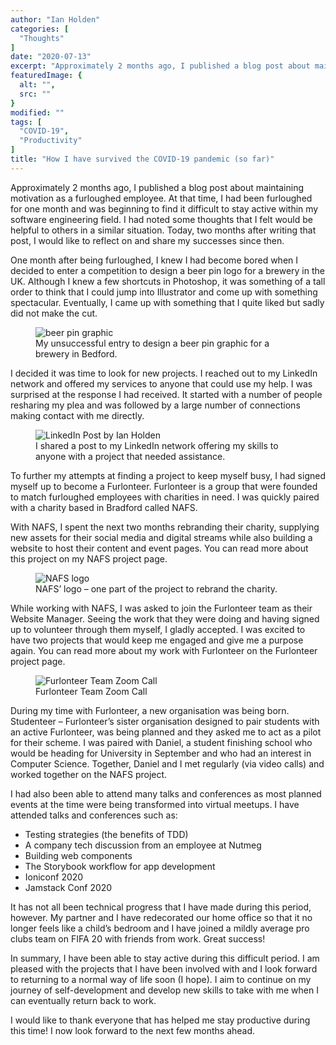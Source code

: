 ```yaml
---
author: "Ian Holden"
categories: [
  "Thoughts"
]
date: "2020-07-13"
excerpt: "Approximately 2 months ago, I published a blog post about maintaining motivation as a furloughed employee. At that time, I had been furloughed for one month and was beginning to find it difficult to stay active within my software engineering field. Today, two months after writing that post, I would like to reflect on and share my successes since then."
featuredImage: {
  alt: "",
  src: ""
}
modified: ""
tags: [
  "COVID-19",
  "Productivity"
]
title: "How I have survived the COVID-19 pandemic (so far)"
---
```


Approximately 2 months ago, I published a blog post about <Link to='/blog/maintaining-motivation-as-a-furloughed-employee/'>maintaining motivation as a furloughed employee</Link>. At that time, I had been furloughed for one month and was beginning to find it difficult to stay active within my software engineering field. I had noted some thoughts that I felt would be helpful to others in a similar situation. Today, two months after writing that post, I would like to reflect on and share my successes since then.

One month after being furloughed, I knew I had become bored when I decided to enter a competition to design a beer pin logo for a brewery in the UK. Although I knew a few shortcuts in Photoshop, it was something of a tall order to think that I could jump into Illustrator and come up with something spectacular. Eventually, I came up with something that I quite liked but sadly did not make the cut.


<figure>
  <img src="https://s3-eu-west-2.amazonaws.com/ianholden.co.uk-wordpress-media/wp-content/uploads/2020/07/13151643/Artboard-2.png" alt="beer pin graphic" />
  <figcaption>My unsuccessful entry to design a beer pin graphic for a brewery in Bedford.</figcaption>
</figure>

I decided it was time to look for new projects. I reached out to my LinkedIn network and offered my services to anyone that could use my help. I was surprised at the response I had received. It started with a number of people resharing my plea and was followed by a large number of connections making contact with me directly.

<figure>
  <img src="https://s3-eu-west-2.amazonaws.com/ianholden.co.uk-wordpress-media/wp-content/uploads/2020/07/13142053/Screenshot-2020-07-13-at-15.19.37.png" alt="LinkedIn Post by Ian Holden" />
  <figcaption>I shared a post to my LinkedIn network offering my skills to anyone with a project that needed assistance.</figcaption>
</figure>

To further my attempts at finding a project to keep myself busy, I had signed myself up to become a Furlonteer. Furlonteer is a group that were founded to match furloughed employees with charities in need. I was quickly paired with a charity based in Bradford called NAFS.

With NAFS, I spent the next two months rebranding their charity, supplying new assets for their social media and digital streams while also building a website to host their content and event pages. You can read more about this project on my <Link to='/projects/nafs/'>NAFS project page</Link>.

<figure>
  <img src="https://s3-eu-west-2.amazonaws.com/ianholden.co.uk-wordpress-media/wp-content/uploads/2020/07/05140910/NAFS.png" alt="NAFS logo" />
  <figcaption>NAFS’ logo – one part of the project to rebrand the charity.</figcaption>
</figure>

While working with NAFS, I was asked to join the Furlonteer team as their Website Manager. Seeing the work that they were doing and having signed up to volunteer through them myself, I gladly accepted. I was excited to have two projects that would keep me engaged and give me a purpose again. You can read more about my work with Furlonteer on the <Link to='/projects/furlonteer/'>Furlonteer project page</Link>.

<figure>
  <img src="https://s3-eu-west-2.amazonaws.com/ianholden.co.uk-wordpress-media/wp-content/uploads/2020/07/05164212/Screenshot-2020-06-29-at-10.59.34-1024x615.png" alt="Furlonteer Team Zoom Call" />
  <figcaption>Furlonteer Team Zoom Call</figcaption>
</figure>

During my time with Furlonteer, a new organisation was being born. Studenteer – Furlonteer’s sister organisation designed to pair students with an active Furlonteer, was being planned and they asked me to act as a pilot for their scheme. I was paired with Daniel, a student finishing school who would be heading for University in September and who had an interest in Computer Science. Together, Daniel and I met regularly (via video calls) and worked together on the NAFS project.

I had also been able to attend many talks and conferences as most planned events at the time were being transformed into virtual meetups. I have attended talks and conferences such as:

- Testing strategies (the benefits of TDD)
- A company tech discussion from an employee at Nutmeg
- Building web components
- The Storybook workflow for app development
- Ioniconf 2020
- Jamstack Conf 2020

It has not all been technical progress that I have made during this period, however. My partner and I have redecorated our home office so that it no longer feels like a child’s bedroom and I have joined a mildly average pro clubs team on FIFA 20 with friends from work. Great success!

In summary, I have been able to stay active during this difficult period. I am pleased with the projects that I have been involved with and I look forward to returning to a normal way of life soon (I hope). I aim to continue on my journey of self-development and develop new skills to take with me when I can eventually return back to work.

I would like to thank everyone that has helped me stay productive during this time! I now look forward to the next few months ahead.